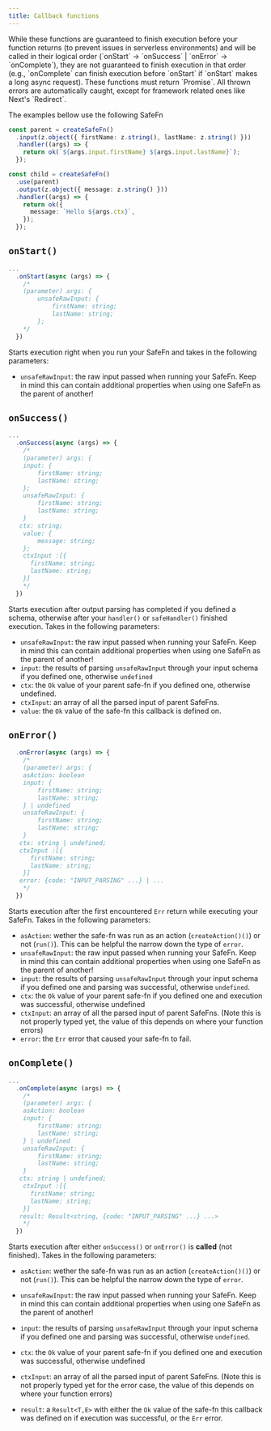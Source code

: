 ```yaml
---
title: Callback functions
---
```


<Callout type="info">
  While these functions are guaranteed to finish execution before your function
  returns (to prevent issues in serverless environments) and will be called in
  their logical order (`onStart` -> `onSuccess` | `onError` -> `onComplete`),
  they are not guaranteed to finish execution in that order (e.g., `onComplete`
  can finish execution before `onStart` if `onStart` makes a long async
  request).
</Callout>
<Callout type="info">
    These functions must return `Promise<void>`. All thrown errors are automatically caught, except for framework related ones like Next's `Redirect`.
</Callout>

The examples bellow use the following SafeFn

```ts
const parent = createSafeFn()
  .input(z.object({ firstName: z.string(), lastName: z.string() }))
  .handler((args) => {
    return ok(`${args.input.firstName} ${args.input.lastName}`);
  });

const child = createSafeFn()
  .use(parent)
  .output(z.object({ message: z.string() }))
  .handler((args) => {
    return ok({
      message: `Hello ${args.ctx}`,
    });
  });
```

## `onStart()`

```ts
...
  .onStart(async (args) => {
    /*
    (parameter) args: {
        unsafeRawInput: {
            firstName: string;
            lastName: string;
        };
    */
  })
```

Starts execution right when you run your SafeFn and takes in the following parameters:

- `unsafeRawInput`: the raw input passed when running your SafeFn. Keep in mind this can contain additional properties when using one SafeFn as the parent of another!

## `onSuccess()`

```ts
...
  .onSuccess(async (args) => {
    /*
    (parameter) args: {
    input: {
        firstName: string;
        lastName: string;
    };
    unsafeRawInput: {
        firstName: string;
        lastName: string;
    }
   ctx: string;
    value: {
        message: string;
    };
    ctxInput :[{
      firstName: string;
      lastName: string;
    }]
    */
  })
```

Starts execution after output parsing has completed if you defined a schema, otherwise after your `handler()` or `safeHandler()` finished execution. Takes in the following parameters:

- `unsafeRawInput`: the raw input passed when running your SafeFn. Keep in mind this can contain additional properties when using one SafeFn as the parent of another!
- `input`: the results of parsing `unsafeRawInput` through your input schema if you defined one, otherwise `undefined`
- `ctx`: the `Ok` value of your parent safe-fn if you defined one, otherwise undefined.
- `ctxInput`: an array of all the parsed input of parent SafeFns.
- `value`: the `Ok` value of the safe-fn this callback is defined on.

## `onError()`

```ts
  .onError(async (args) => {
    /*
    (parameter) args: {
    asAction: boolean
    input: {
        firstName: string;
        lastName: string;
    } | undefined
    unsafeRawInput: {
        firstName: string;
        lastName: string;
    }
   ctx: string | undefined;
   ctxInput :[{
      firstName: string;
      lastName: string;
    }]
   error: {code: "INPUT_PARSING" ...} | ...
    */
  })
```

Starts execution after the first encountered `Err` return while executing your SafeFn. Takes in the following parameters:

- `asAction`: wether the safe-fn was run as an action (`createAction()()`) or not (`run()`). This can be helpful the narrow down the type of `error`.
- `unsafeRawInput`: the raw input passed when running your SafeFn. Keep in mind this can contain additional properties when using one SafeFn as the parent of another!
- `input`: the results of parsing `unsafeRawInput` through your input schema if you defined one and parsing was successful, otherwise `undefined`.
- `ctx`: the `Ok` value of your parent safe-fn if you defined one and execution was successful, otherwise undefined
- `ctxInput`: an array of all the parsed input of parent SafeFns. (Note this is not properly typed yet, the value of this depends on where your function errors)
- `error`: the `Err` error that caused your safe-fn to fail.

## `onComplete()`

```ts
...
  .onComplete(async (args) => {
    /*
    (parameter) args: {
    asAction: boolean
    input: {
        firstName: string;
        lastName: string;
    } | undefined
    unsafeRawInput: {
        firstName: string;
        lastName: string;
    }
   ctx: string | undefined;
    ctxInput :[{
      firstName: string;
      lastName: string;
    }]
   result: Result<string, {code: "INPUT_PARSING" ...} ...>
    */
  })
```

Starts execution after either `onSuccess()` or `onError()` is **called** (not finished). Takes in the following parameters:

- `asAction`: wether the safe-fn was run as an action (`createAction()()`) or not (`run()`). This can be helpful the narrow down the type of `error`.
- `unsafeRawInput`: the raw input passed when running your SafeFn. Keep in mind this can contain additional properties when using one SafeFn as the parent of another!
- `input`: the results of parsing `unsafeRawInput` through your input schema if you defined one and parsing was successful, otherwise `undefined`.
- `ctx`: the `Ok` value of your parent safe-fn if you defined one and execution was successful, otherwise undefined
- `ctxInput`: an array of all the parsed input of parent SafeFns. (Note this is not properly typed yet for the error case, the value of this depends on where your function errors)

- `result`: a `Result<T,E>` with either the `Ok` value of the safe-fn this callback was defined on if execution was successful, or the `Err` error.
